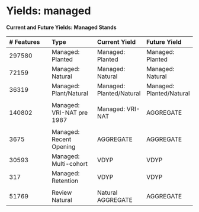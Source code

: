 # Yields: managed

**Current and Future Yields: Managed Stands**



| # Features	| Type	| Current Yield	 |Future Yield|
|:--|:--|:--|:--|
|297580	|Managed: Planted	|Managed: Planted	| Managed: Planted|
|72159	|Managed: Natural	|Managed: Natural	|Managed: Natural|
|36319	|Managed: Plant/Natural	|Managed: Planted/Natural	|Managed: Planted/Natural|
|||||
|140802	|Managed: VRI-NAT pre 1987	|Managed: VRI-NAT	| AGGREGATE|
|||||
|3675	|Managed: Recent Opening	|AGGREGATE	| AGGREGATE|
|30593	|Managed: Multi-cohort|	VDYP	| VDYP|
|317	|Managed: Retention	|VDYP	| VDYP|
|||||
|51769	|Review	Natural | Natural AGGREGATE	| AGGREGATE|